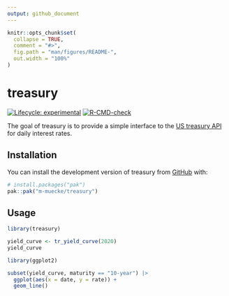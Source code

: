 ```yaml
---
output: github_document
---
```


<!-- README.md is generated from README.Rmd. Please edit that file -->

```r
knitr::opts_chunk$set(
  collapse = TRUE,
  comment = "#>",
  fig.path = "man/figures/README-",
  out.width = "100%"
)
```

# treasury

<!-- badges: start -->
[![Lifecycle: experimental](https://img.shields.io/badge/lifecycle-experimental-orange.svg)](https://lifecycle.r-lib.org/articles/stages.html#experimental)
[![R-CMD-check](https://github.com/m-muecke/treasury/actions/workflows/R-CMD-check.yaml/badge.svg)](https://github.com/m-muecke/treasury/actions/workflows/R-CMD-check.yaml)
<!-- badges: end -->

The goal of treasury is to provide a simple interface to the [US treasury API](https://home.treasury.gov/treasury-daily-interest-rate-xml-feed) for daily interest rates.

## Installation
You can install the development version of treasury from [GitHub](https://github.com/) with:

```r
# install.packages("pak")
pak::pak("m-muecke/treasury")
```

## Usage

```r
library(treasury)

yield_curve <- tr_yield_curve(2020)
yield_curve

library(ggplot2)

subset(yield_curve, maturity == "10-year") |>
  ggplot(aes(x = date, y = rate)) +
  geom_line()
```
